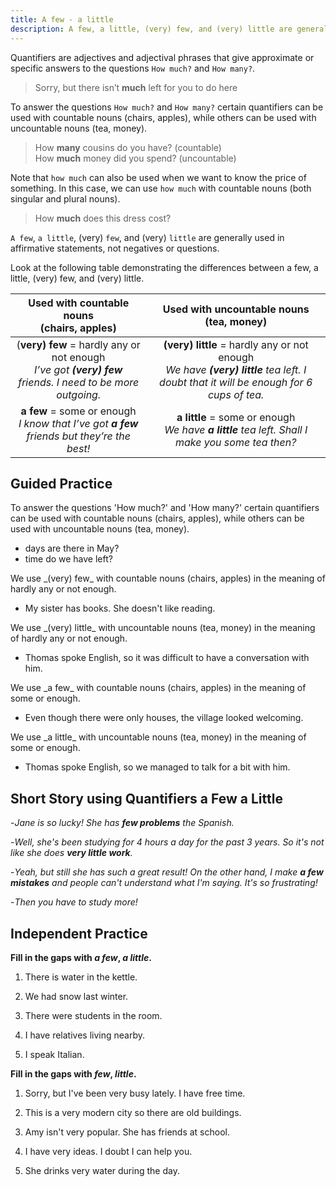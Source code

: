 ```yaml
---
title: A few - a little
description: A few, a little, (very) few, and (very) little are generally used in affirmative statements, not negatives or questions.
---
```


Quantifiers are adjectives and adjectival phrases that give approximate or specific answers to the questions `How much?` and `How many?`.

> Sorry, but there isn’t **much** left for you to do here

To answer the questions `How much?` and `How many?` certain quantifiers can be used with countable nouns (chairs, apples), while others can be used with uncountable nouns (tea, money).

> How **many** cousins do you have? (countable)  
> How **much** money did you spend? (uncountable)

Note that `how much` can also be used when we want to know the price of something. In this case, we can use `how much` with countable nouns (both singular and plural nouns).

> How **much** does this dress cost?

`A few`, `a little`, (very) `few`, and (very) `little` are generally used in affirmative statements, not negatives or questions.

Look at the following table demonstrating the differences between a few, a little, (very) few, and (very) little.

|                                Used with countable nouns <Br /> (chairs, apples)                                |                                               Used with uncountable nouns <Br /> (tea, money)                                               |
| :-------------------------------------------------------------------------------------------------------------: | :-----------------------------------------------------------------------------------------------------------------------------------------: |
| (**very) few** = hardly any or not enough <br /> _I’ve got **(very) few** friends. I need to be more outgoing._ | **(very) little** = hardly any or not enough <br /> _We have **(very) little** tea left. I doubt that it will be enough for 6 cups of tea._ |
|        **a few** = some or enough <br /> _I know that I’ve got **a few** friends but they’re the best!_         |                    **a little** = some or enough <br /> _We have **a little** tea left. Shall I make you some tea then?_                    |

## Guided Practice

<Sidenote mt={8}>
  To answer the questions 'How much?' and 'How many?' certain quantifiers can be used with countable
  nouns (chairs, apples), while others can be used with uncountable nouns (tea, money).
</Sidenote>

- <Blank /> days are there in May? <InfoTooltip label="How many?" />
- <Blank /> time do we have left? <InfoTooltip label="How much?" />

<Sidenote>
  We use _(very) few_ with countable nouns (chairs, apples) in the meaning of hardly any or not
  enough.
</Sidenote>

- My sister has <Blank /> books. She doesn't like reading. <InfoTooltip label="very few"/>

<Sidenote>
  We use _(very) little_ with uncountable nouns (tea, money) in the meaning of hardly any or not
  enough.
</Sidenote>

- Thomas spoke <Blank /> English, so it was difficult to have a conversation with him. <InfoTooltip label="very little"/>

<Sidenote>
  We use _a few_ with countable nouns (chairs, apples) in the meaning of some or enough.
</Sidenote>

- Even though there were only <Blank /> houses, the village looked welcoming. <InfoTooltip label="a few"/>

<Sidenote>
  We use _a little_ with uncountable nouns (tea, money) in the meaning of some or enough.
</Sidenote>

- Thomas spoke <Blank /> English, so we managed to talk for a bit with him. <InfoTooltip label="a little"/>

## Short Story using Quantifiers a Few a Little

-_Jane is so lucky! She has **few problems** the Spanish._

-_Well, she's been studying for 4 hours a day for the past 3 years. So it's not like she does **very little work**._

-_Yeah, but still she has such a great result! On the other hand, I make **a few mistakes** and people can't understand what I'm saying. It's so frustrating!_

-_Then you have to study more!_

## Independent Practice

**Fill in the gaps with _a few_, _a little_.**

1. There is <Blank /> water in the kettle. <InfoTooltip label="a little" />

2. We had <Blank /> snow last winter. <InfoTooltip label="a little" />

3. There were <Blank /> students in the room. <InfoTooltip label="a few" />

4. I have <Blank /> relatives living nearby. <InfoTooltip label="a few" />

5. I speak <Blank /> Italian. <InfoTooltip label="a little" />

**Fill in the gaps with _few_, _little_.**

1. Sorry, but I've been very busy lately. I have <Blank /> free time. <InfoTooltip label="little" />

2. This is a very modern city so there are <Blank /> old buildings. <InfoTooltip label="few" />

3. Amy isn't very popular. She has <Blank /> friends at school. <InfoTooltip label="few" />

4. I have very <Blank /> ideas. I doubt I can help you. <InfoTooltip label="few" />

5. She drinks very <Blank /> water during the day. <InfoTooltip label="little" />
